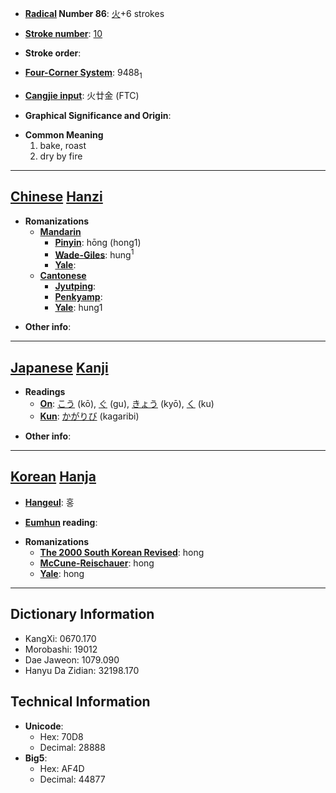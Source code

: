 * '''[[Wiktionary:Chinese radical index| Radical]] Number 86''': [[Wiktionary:Chinese radical index 火|火]]+6 strokes

* '''[[Wiktionary:Chinese total strokes index|Stroke number]]''': [[Wiktionary:Chinese total strokes index 10|10]]

* '''Stroke order''': 

* '''[[Wiktionary:Chinese four corner index|Four-Corner System]]''': 9488<sub>1</sub>

* '''[[Wiktionary:Chinese Cangjie index|Cangjie input]]''': 火廿金 (FTC)

* '''Graphical Significance and Origin''': 

* '''Common Meaning'''
*#bake, roast
*# dry by fire


----

== [[Chinese]] [[Hanzi]] ==

* '''Romanizations'''
** '''[[Mandarin]]'''
*** '''[[Pinyin]]''': hōng (hong1)
*** '''[[Wade-Giles]]''': hung<sup>1</sup>
*** '''[[Yale]]''': 
** '''[[Cantonese]]'''
*** '''[[Jyutping]]''':
*** '''[[Penkyamp]]''': 
*** '''[[Yale]]''': hung1

* '''Other info''': 

----

== [[Japanese]] [[Kanji]] ==

* '''Readings'''
** '''[[On]]''': [[こう]] (kō), [[ぐ]] (gu), [[きょう]] (kyō), [[く]] (ku)
** '''[[Kun]]''': [[かがりび]] (kagaribi)

* '''Other info''':  

----

== [[Korean]] [[Hanja]] ==

* '''[[Hangeul]]''': 홍

* '''[[Eumhun]] reading''': 

* '''Romanizations'''
** '''[[The 2000 South Korean Revised Romanization|The 2000 South Korean Revised]]''': hong
** '''[[McCune-Reischauer]]''': hong
** '''[[Yale]]''': hong

----

== Dictionary Information ==

* KangXi: 0670.170
* Morobashi: 19012
* Dae Jaweon: 1079.090
* Hanyu Da Zidian: 32198.170

== Technical Information ==

* '''Unicode''':
** Hex: 70D8
** Decimal: 28888
* '''Big5''':
** Hex: AF4D
** Decimal: 44877